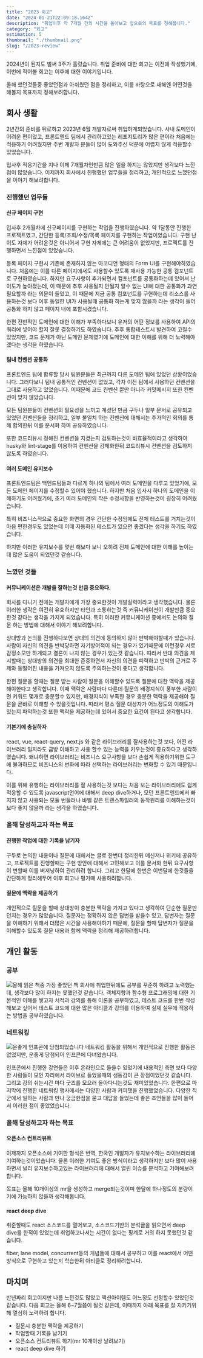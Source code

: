 ```yaml
---
title: "2023 회고"
date: "2024-01-21T22:09:18.164Z"
description: "취업이후 약 7개월 간의 시간을 돌아보고 앞으로의 목표를 정해봅니다."
category: "회고"
estimation: 5
thumbnail: "./thumbnail.png"
slug: "/2023-review"
---
```


2024년이 된지도 벌써 3주가 흘렀습니다. 취업 준비에 대한 회고는 이전에 작성했기에, 이번에 적어볼 회고는 이후에 대한 이야기입니다. 

올해 했던것들중 좋았던점과 아쉬웠던 점을 정리하고, 이를 바탕으로 새해엔 어떤것을 해볼지 목표까지 정해보려합니다.


## 회사 생활
2년간의 준비를 뒤로하고 2023년 6월 개발자로써 취업하게되었습니다. 사내 도메인이 어려운 편이었고, 프론트엔드 팀에서 관리하고있는 레포지토리가 많은 편이라 처음에는 적응하기 어려웠지만 주변 개발자 분들이 많이 도와주신 덕분에 어렵지 않게 적응할수 있었습니다.

입사후 적응기간을 지나 이제 7개월차인만큼 많은 일을 하지는 않았지만 생각보다 느낀점이 많았습니다. 이제까지 회사에서 진행했던 업무들을 정리하고, 개인적으로 느꼈던점을 이야기 해보려합니다.

### 진행했던 업무들

#### 신규 페이지 구현
입사후 2개월차에 신규페이지를 구현하는 작업을 진행하였습니다. 약 1달동안 진행한 프로젝트였고, 간단한 등록/조회/수정/목록 페이지를 구현하는 작업이었습니다. 구현 난이도 자체가 어려운것은 아니어서 구현 자체에는 큰 어려움이 없었지만, 프로젝트를 진행하면서 느낀점이 있었습니다.

등록 페이지 구현시 기존에 존재하지 않는 아코디언 형태의 Form UI를 구현해야하였습니다. 처음에는 이를 다른 페이지에서도 사용할수 있도록 재사용 가능한 공통 컴포넌트로 구현하였습니다. 하지만 요구사항이 추가되면서 컴포넌트를 공통화하는데 있어서 난이도가 높아졌는데, 이 때문에 추후 사용될지 안될지 알수 없는 UI에 대한 공통화가 과연 필요할까 라는 의문이 들었고, 이 때문에 지금 공통 컴포넌트를 구현하는데 리소스를 사용하는것 보다 이후 동일한 UI가 사용될때 공통화 하는게 맞지 않을까 라는 생각이 들어 공통화 하지 않고 페이지 내에 포함시켰습니다.

한편 전반적인 도메인에 대한 이해가 부족하다보니 유저의 어떤 정보를 사용하여 API의 쿼리에 넣어야 할지 잘못 결정하기도 하였습니다. 추후 통합테스트시 발견하여 고칠수 있었지만, 코드 문제가 아닌 도메인 문제였기에 도메인에 대한 이해를 위해 더 노력해야겠다는 생각을 하였습니다.

#### 팀내 컨벤션 공통화
프론트엔드 팀에 합류할 당시 팀원분들은 최근까지 다른 도메인 팀에 있었던 상황이었습니다. 그러다보니 팀내 공통적인 컨벤션이 없었고, 각자 이전 팀에서 사용하던 컨벤션을 그대로 사용하고 있었습니다. 이때문에 코드 컨벤션 뿐만 아니라 커밋메시지 또한 컨벤션이 맞지 않았습니다. 

모든 팀원분들이 컨벤션의 필요성을 느끼고 계셨던 만큼 구두나 일부 문서로 공유되고 있었던 컨벤션들을 정리하고, 일부 불일치 하는 컨벤션에 대해서는 추가적인 회의를 통해 합의한뒤 이를 문서화 하여 공유하였습니다.

또한 코드리뷰시 정해진 컨벤션을 지켰는지 검토하는것이 비효율적이라고 생각하여 husky와 lint-stage를 이용하여 컨벤션을 강제화한뒤 코드리뷰시 컨벤션을 검토하지 않도록 하였습니다.

#### 여러 도메인 유지보수
프론트엔드팀은 백엔드팀들과 다르게 하나의 팀에서 여러 도메인을 다루고 있었기에, 모든 도메인 페이지를 수정할수 있어야 했습니다. 하지만 처음 입사시 하나의 도메인을 이해하기도 어려웠기에, 초기 여러 도메인의 작은 수정사항을 반영하는것이 굉장히 어려웠습니다.

특히 비즈니스적으로 중요한 화면의 경우 간단한 수정임에도 전체 테스트를 거치는것이 마음 편한경우도 있었는데 이때 자동화된 테스트가 있으면 좋겠다는 생각을 하기도 하였습니다.

하지만 이러한 유지보수를 몇번 해보다 보니 오히려 전체 도메인에 대한 이해를 높이는데 많은 도움이 되었던것 같습니다.

### 느꼈던 것들

#### 커뮤니케이션은 개발을 잘하는것 만큼 중요하다.
회사를 다니기 전에는 개발자에게 가장 중요한것이 개발실력이라고 생각했습니다. 물론 이러한 생각은 여전히 유효하지만 타인과 소통하는것 즉 커뮤니케이션이 개발만큼 중요한것 같다는 생각을 가지게 되었습니다. 특히 이러한 커뮤니케이션 중에서도 논의와 질문 하는 방법에 대해서 이야기 해보려합니다.

상대방과 논의를 진행하다보면 상대의 의견에 동의하지 않아 반박해야할때가 있습니다. 사람이 자신의 의견을 반박당하면 자기방어적이 되는 경우가 있기때문에 이런경우 서로 감정소모만 하게되고 결론이 나지 않는 경우가 있는것 같습니다. 따라서 반대 의견을 제시할때는 상대방의 의견을 최대한 존중하면서 자신의 의견을 피력하고 반박의 근거로 주제와 동떨어진 내용을 가져오지 않도록 주의하는것이 좋다고 생각합니다.

한편 질문을 할때는 질문 받는 사람이 질문을 이해할수 있도록 질문에 대한 맥락을 제공해야한다고 생각합니다. 이때 맥락은 사람마다 다른데 질문의 배경지식이 풍부한 사람이면 키워드 몇개로 충분할수 있지만, 배경지식이 부족한 경우 충분한 맥락을 제공해야 질문을 곧바로 이해할 수 있을것입니다. 따라서 평소 질문 대상자가 어느정도의 이해도가 있는지 파악하는것 또한 맥락을 제공하는데 있어서 중요한 요건이 된다고 생각합니다.

#### 기본기에 충실하자

react, vue, react-query, next.js 와 같은 라이브러리를 잘사용하는것 보다, 어떤 라이브러리 일지라도 금방 이해하고 사용 할수 있는 능력을 키우는것이 중요하다고 생각하였습니다. 왜냐하면 라이브러리는 비즈니스 요구사항을 보다 손쉽게 적용하기위한 도구에 불과하므로 비즈니스의 변화에 따라 선택하는 라이브러리는 변화할 수 있기 때문입니다.

이를 위해 유행하는 라이브러리를 잘 사용하는것 보다는 처음 보는 라이브러리에도 쉽게 적응할 수 있도록 javascript언어에 대해서 deep dive하거나, 모던 프론트엔드에서 빠지지 않고 사용되는 모듈 번들러나 바벨 같은 트랜스파일러의 동작원리를 이해하는것이 보다 좋지 않을까 라는 생각을 하였습니다.

### 올해 달성하고자 하는 목표

#### 진행한 작업에 대한 기록을 남기자
구두로 논의한 내용이나 질문에 대해서는 글로 한번더 정리한뒤 메신저나 위키에 공유하고, 프로젝트를 진행할때는 구현 방안에 대해서 고민해보고 이를 문서화 한뒤 요구사항이 변할때 이를 버저닝하여 관리하려 합니다. 그리고 한달에 한번은 이번달에 한것들을 간단하게 정리해두어 이후 회고나 평가때 사용하려합니다.

#### 질문에 맥락을 제공하기
개인적으로 질문을 할때 상대방이 충분한 맥락을 가지고 있다고 생각하여 단순한 질문만 던지는 경우가 많았습니다. 질문자는 정확하지 않은 답변을 받을수 있고, 답변자는 질문을 이해하기 위해서 더많은 시간을 사용해야하기 때문에, 질문을 할때 답변자가 질문을 이해할수 있도록 질문 내용과 함께 맥락을 정리해 제공하려합니다.

## 개인 활동

### 공부
![올해 읽은 책중 가장 좋았던 책](./object.png)
회사에 취업한뒤에도 공부를 꾸준히 하려고 노력했는데, 생각보다 많이 하지는 못했던것 같습니다. 객체지향과 함수형 프로그래밍에 대한 기본적인 이해를 쌓고자 서적과 강의를 통해 이론을 공부하였고, 테스트 코드를 한번 작성해보고 싶어서 테스트 코드에 대한 많은 아티클과 강의를 이용하여 실제 실무에 적용하는 방법을 공부하였습니다.


### 네트워킹
![운좋게 인프콘에 당첨되었습니다](./infcon.png)
네트워킹 활동을 위해서 개인적으로 진행한 활동은 없었지만, 운좋게 당첨되어 인프콘에 다녀왔습니다.

인프콘에서 진행한 강연들은 이후 온라인으로 들을수 있었기에 내용적인 측면 보다 다양한 사람들이 모인 자리에서 라이브로 들었을때의 생동감이 큰 장점이었던것 같습니다. 그리고 강의 쉬는시간 마다 굿즈를 모으러 돌아다니는것도 재미있었습니다.
한편으로 마지막에 진행한 네트워킹 행사에서는 다양한 사람과 커피챗을 진행했었습니다. 다양한 직군에서 일하는 사람과 만나 궁금한점을 묻고 대답을 들었는데 좋은 조언들을 많이 들어서 이러한 점이 좋았었습니다.

### 올해 달성하고자 하는 목표
#### 오픈소스 컨트리뷰트
이제까지 오픈소스에 기여한 형식은 번역, 한국인 개발자가 유지보수하는 라이브러리에 기여하는것이었습니다. 물론 이러한 기여도 좋은 방식이라고 생각하지만 보다 많이 사용하면서 널리 유지보수하고있는 라이브러리에 대해서 열린 이슈를 분석하고 기여해보려합니다.

목표는 올해 10개이상의 mr을 생성하고 merge되는것이며 한달에 하나정도의 분량이기에 가능하지 않을까 생각해봅니다.

#### react deep dive
취준할때도 react 소스코드를 열어보고, 소스코드기반의 분석글을 읽으면서 deep dive를 한적이 있었는데 취업하고나서는 시간이 없다는 핑계로 거의 하지 못했던것 같습니다.

fiber, lane model, concurrent등의 개념들에 대해서 공부하고 이를 react에서 어떤 방식으로 구현하고 있는지 학습한뒤  아티클로 정리하려합니다.

## 마치며 
반년짜리 회고이지만 나름 느낀것도 많았고 액션아이템도 어느정도 선정할수 있었던것 같습니다. 다음 회고는 올해 6~7월쯤이 될것 같은데, 이때까지 아래 목표를 잘 지키기위해 열심히 노력하려 합니다.

- 질문시 충분한 맥락을 제공하기
- 작업할때 기록을 남기기
- 오픈소스 컨트리뷰트 하기(mr 10개이상 날려보기)
- react deep dive 하기

